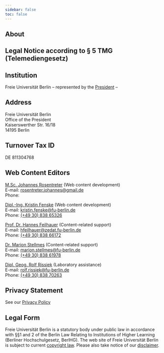 ---
sidebar: false
toc: false
---

::: {#main .site-main role="main"}
::: entry-header
# About {#about .entry-title}
:::

::: entry-content
## Legal Notice according to § 5 TMG (Telemediengesetz)

## Institution

Freie Universität Berlin -- represented by the [President](https://www.fu-berlin.de/einrichtungen/organe/praesidium/praesident/index.html){target="_self"} --

## Address

Freie Universität Berlin\
Office of the President\
Kaiserswerther Str. 16/18\
14195 Berlin

## **Turnover Tax ID**

DE 811304768

## Web Content Editors

[M.Sc. Johannes Rosentreter](http://www.geo.fu-berlin.de/en/geog/fachrichtungen/geoinformatik/mitarbeiter/jrosentreter/index.html) (Web content development)\
E-mail: [rosentreter.johannes\@gmail.de](mailto:rosentreter.johannes@gmail.de){.email}\
Phone:

[Dipl.-Ing. Kristin Fenske](http://www.geo.fu-berlin.de/en/geog/fachrichtungen/geoinformatik/mitarbeiter/jrosentreter/index.html) (Web content development)\
E-mail: [kristin.fenske\@fu-berlin.de](mailto:kristin.fenske@fu-berlin.de){.email}\
Phone: [(+49 30) 838 65326](tel:+49%2030%20838%2065326)

[Prof. Dr. Hannes Feilhauer](https://www.geo.fu-berlin.de/en/geog/fachrichtungen/geoinformatik/mitarbeiter/hfeilhauer/index.html){target="_blank" rel="noopener"} (Content-related support)\
E-mail: [hfeilhauer\@zedat.fu-berlin.de](mailto:hfeilhauer@zedat.fu-berlin.de){.email}\
Phone: [(+49 30) 838 66172](tel:+493083866172)

[Dr. Marion Stellmes](http://www.geo.fu-berlin.de/en/geog/fachrichtungen/geoinformatik/mitarbeiter/mstellmes/index.html) (Content-related support)\
E-mail: [marion.stellmes\@fu-berlin.de](mailto:marion.stellmes@fu-berlin.de){.email}\
Phone: [(+49 30) 838 61978](tel:+493083861978)

[Dipl. Geog. Rolf Rissiek](http://www.geo.fu-berlin.de/en/geog/fachrichtungen/geoinformatik/mitarbeiter/rrissiek/index.html) (Laboratory assistance)\
E-mail: [rolf.rissiek\@fu-berlin.de](mailto:rolf.rissiek@fu-berlin.de){.email}\
Phone: [(+49 30) 838 70263](tel:+493083870263)

## **Privacy Statement**

See our [Privacy Policy](https://www.fu-berlin.de/en/redaktion/impressum/datenschutzhinweise/index.html)

## Legal Form

Freie Universität Berlin is a statutory body under public law in accordance with §§1 and 2 of the Berlin Law Relating to Institutions of Higher Learning (Berliner Hochschulgesetz, BerlHG). The web site of Freie Universität Berlin is subject to current [copyright law](https://www.fu-berlin.de/en/redaktion/copyright/index.html). Please also take notice of our [disclaimer](https://www.fu-berlin.de/en/redaktion/disclaimer/index.html).
:::
:::
